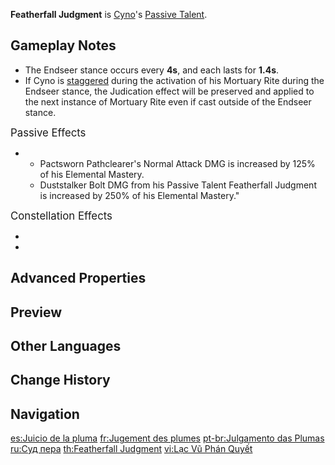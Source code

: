 {{Talent Infobox
|image         = Talent Featherfall Judgment.png
|character     = Cyno
|type          = 1st Ascension Passive
|info          = When Cyno is in the Pactsworn Pathclearer state activated by [[Sacred Rite: Wolf's Swiftness]], Cyno will enter the Endseer stance at intervals. If he activates [[Secret Rite: Chasmic Soulfarer]] while affected by this stance, he will activate the Judication effect, increasing the DMG of this Secret Rite: Chasmic Soulfarer by 35%, and firing off 3 Duststalker Bolts that deal 100% of Cyno's [[ATK]] as {{Color|Electro DMG}}.<br /><br />Duststalker Bolt DMG is considered [[Elemental Skill]] DMG.
|scale_att1    = ATK
|utility1      = DMG Bonus
}}
'''Featherfall Judgment''' is [[Cyno]]'s [[Passive Talent]].

==Gameplay Notes==
* The Endseer stance occurs every '''4s''', and each lasts for '''1.4s'''.
* If Cyno is [[stagger]]ed during the activation of his Mortuary Rite during the Endseer stance, the Judication effect will be preserved and applied to the next instance of Mortuary Rite even if cast outside of the Endseer stance.

;<big>Passive Effects</big>
* {{TalentNote|ascension|4|Authority Over the Nine Bows|character=Cyno|talent=Featherfall Judgment|affects Featherfall Judgment as follows: "Cyno's DMG values will be increased based on his Elemental Mastery:}}
** Pactsworn Pathclearer's Normal Attack DMG is increased by 125% of his Elemental Mastery.
** Duststalker Bolt DMG from his Passive Talent Featherfall Judgment is increased by 250% of his Elemental Mastery."

;<big>Constellation Effects</big>
* {{TalentNote|constellation|1|Ordinance: Unceasing Vigil}}
* {{TalentNote|constellation|6|Raiment: Just Scales}}

==Advanced Properties==
{{Advanced Properties
|title   = Duststalker Bolt
|gu      = 1U
|icdtag  = Elemental Skill
|icdtype = 2.5s
|poise   = 25
|impulse = 2
}}

==Preview==
{{Preview
|file=Featherfall Judgment Preview
}}

==Other Languages==
{{Other Languages
|en      = Featherfall Judgment
|zhs     = 落羽的裁择
|zhs_rm  = Luòyǔ de Cáizé
|zht     = 落羽的裁擇
|zht_rm  = Luòyǔ de Cáizé
|zh_tl   = 
|ja      = 落羽の裁決
|ja_rm   = Ochiba no Saiketsu{{Assumed}}
|ja_tl   = 
|ko      = {{tt|낙하|落下}}하는 깃털의 {{tt|심판|審判}}
|ko_rm   = Nakhahaneun Git'teol-ui Simpan
|ko_tl   = Judgement of Falling Feather
|es      = Juicio de la pluma
|es_tl   = Judgement of the Feather
|fr      = Jugement des plumes
|fr_tl   = Judgment of Feathers
|ru      = Суд пера
|ru_tl   = Judgment of Feather
|th      = Featherfall Judgment
|vi      = Lạc Vũ Phán Quyết
|vi_tl   = Featherfall Judgment
|de      = Urteil der Federn
|de_tl   = Judgment of Feathers
|id      = Featherfall Judgment
|pt      = Julgamento das Plumas
|pt_tl   = Judgment of the Feathers
|tr      = Tüy Yargısı
|tr_tl   = 
|it      = Giudizio della piuma cadente
|it_tl   = Judgement of the Falling Feather
}}

==Change History==
{{Change History|3.1}}

==Navigation==
{{Talent Navbox|Cyno}}

[[es:Juicio de la pluma]]
[[fr:Jugement des plumes]]
[[pt-br:Julgamento das Plumas]]
[[ru:Суд пера]]
[[th:Featherfall Judgment]]
[[vi:Lạc Vũ Phán Quyết]]